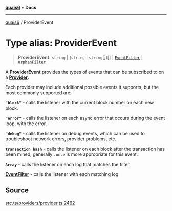 [**quais6**](../README.md) • **Docs**

***

[quais6](../globals.md) / ProviderEvent

# Type alias: ProviderEvent

> **ProviderEvent**: `string` \| (`string` \| `string`[])[] \| [`EventFilter`](../interfaces/EventFilter.md) \| [`OrphanFilter`](OrphanFilter.md)

A **ProviderEvent** provides the types of events that can be subscribed
 to on a [**Provider**](../interfaces/Provider.md).

 Each provider may include additional possible events it supports, but
 the most commonly supported are:

 **`"block"`** - calls the listener with the current block number on each
 new block.

 **`"error"`** - calls the listener on each async error that occurs during
 the event loop, with the error.

 **`"debug"`** - calls the listener on debug events, which can be used to
 troubleshoot network errors, provider problems, etc.

 **`transaction hash`** - calls the listener on each block after the
 transaction has been mined; generally `.once` is more appropriate for
 this event.

 **`Array`** - calls the listener on each log that matches the filter.

 [**EventFilter**](../interfaces/EventFilter.md) - calls the listener with each matching log

## Source

[src.ts/providers/provider.ts:2462](https://github.com/dominant-strategies/quais-6.js/blob/aca1855329c3946c627ab7f16ac5304cea7d20c5/src.ts/providers/provider.ts#L2462)
